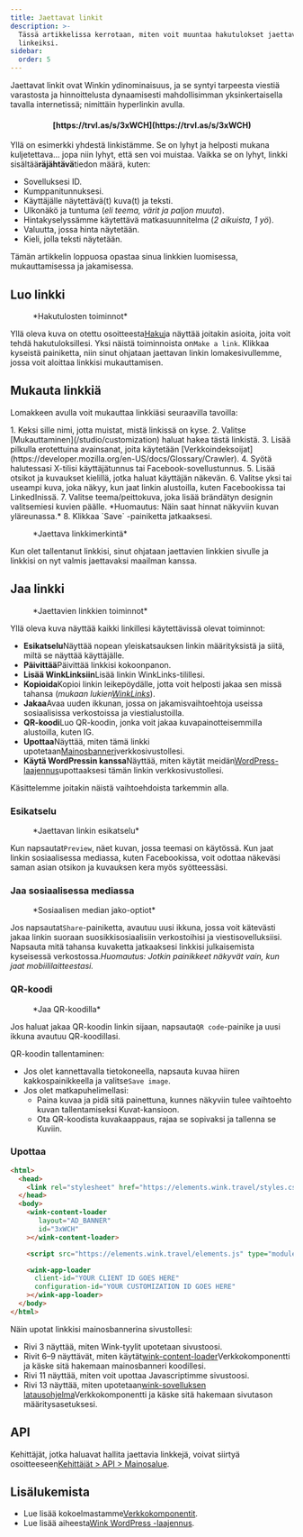 ```yaml
---
title: Jaettavat linkit
description: >-
  Tässä artikkelissa kerrotaan, miten voit muuntaa hakutulokset jaettaviksi
  linkeiksi.
sidebar:
  order: 5
---
```


Jaettavat linkit ovat Winkin ydinominaisuus, ja se syntyi tarpeesta viestiä varastosta ja hinnoittelusta dynaamisesti mahdollisimman yksinkertaisella tavalla internetissä; nimittäin hyperlinkin avulla.

<h4 align="center">[https://trvl.as/s/3xWCH](https://trvl.as/s/3xWCH)</h4>


Yllä on esimerkki yhdestä linkistämme. Se on lyhyt ja helposti mukana kuljetettava... jopa niin lyhyt, että sen voi muistaa. Vaikka se on lyhyt, linkki sisältää**räjähtävä**tiedon määrä, kuten:

* Sovelluksesi ID.
* Kumppanitunnuksesi.
* Käyttäjälle näytettävä(t) kuva(t) ja teksti.
* Ulkonäkö ja tuntuma (*eli teema, värit ja paljon muuta*).
* Hintakyselyssämme käytettävä matkasuunnitelma (*2 aikuista, 1 yö*).
* Valuutta, jossa hinta näytetään.
* Kieli, jolla teksti näytetään.

Tämän artikkelin loppuosa opastaa sinua linkkien luomisessa, mukauttamisessa ja jakamisessa.

## Luo linkki

<figure>
  <CloudinaryImage width="350" height="238" resize="scale" quality="best" alt="Toiminnot" src="academy/inventory-actions" errorImage="noimage_opaque_nyrtl0.png" />

  <figcaption>*Hakutulosten toiminnot*</figcaption>
</figure>


Yllä oleva kuva on otettu osoitteesta[Haku](/studio/search)ja näyttää joitakin asioita, joita voit tehdä hakutuloksillesi. Yksi näistä toiminnoista on`Make a link`.
Klikkaa kyseistä painiketta, niin sinut ohjataan jaettavan linkin lomakesivullemme, jossa voit aloittaa linkkisi mukauttamisen.

## Mukauta linkkiä

Lomakkeen avulla voit mukauttaa linkkiäsi seuraavilla tavoilla:

<Steps>
  1. Keksi sille nimi, jotta muistat, mistä linkissä on kyse.
  2. Valitse [Mukauttaminen](/studio/customization) haluat hakea tästä linkistä.
  3. Lisää pilkulla erotettuina avainsanat, joita käytetään [Verkkoindeksoijat](https://developer.mozilla.org/en-US/docs/Glossary/Crawler).
  4. Syötä halutessasi X-tilisi käyttäjätunnus tai Facebook-sovellustunnus.
  5. Lisää otsikot ja kuvaukset kielillä, jotka haluat käyttäjän näkevän.
  6. Valitse yksi tai useampi kuva, joka näkyy, kun jaat linkin alustoilla, kuten Facebookissa tai LinkedInissä.
  7. Valitse teema/peittokuva, joka lisää brändätyn designin valitsemiesi kuvien päälle. *Huomautus: Näin saat hinnat näkyviin kuvan yläreunassa.*
  8. Klikkaa `Save` -painiketta jatkaaksesi.
</Steps>


<figure>
  <CloudinaryImage width="350" height="641" resize="scale" quality="best" alt="Jaettava linkki" src="academy/shareable-link" errorImage="noimage_opaque_nyrtl0.png" />

  <figcaption>*Jaettava linkkimerkintä*</figcaption>
</figure>


Kun olet tallentanut linkkisi, sinut ohjataan jaettavien linkkien sivulle ja linkkisi on nyt valmis jaettavaksi maailman kanssa.

## Jaa linkki

<figure>
  <CloudinaryImage width="350" height="641" resize="scale" quality="best" alt="Toiminnot" src="academy/shareable-link-actions" errorImage="noimage_opaque_nyrtl0.png" />

  <figcaption>*Jaettavien linkkien toiminnot*</figcaption>
</figure>


Yllä oleva kuva näyttää kaikki linkillesi käytettävissä olevat toiminnot:

* **Esikatselu**Näyttää nopean yleiskatsauksen linkin määrityksistä ja siitä, miltä se näyttää käyttäjälle.
* **Päivittää**Päivittää linkkisi kokoonpanon.
* **Lisää WinkLinksiin**Lisää linkin WinkLinks-tilillesi.
* **Kopioida**Kopioi linkin leikepöydälle, jotta voit helposti jakaa sen missä tahansa (*mukaan lukien[WinkLinks](/link-manager/wink-links)*).
* **Jakaa**Avaa uuden ikkunan, jossa on jakamisvaihtoehtoja useissa sosiaalisissa verkostoissa ja viestialustoilla.
* **QR-koodi**Luo QR-koodin, jonka voit jakaa kuvapainotteisemmilla alustoilla, kuten IG.
* **Upottaa**Näyttää, miten tämä linkki upotetaan[Mainosbanneri](/developers/web-components/#content-loader)verkkosivustollesi.
* **Käytä WordPressin kanssa**Näyttää, miten käytät meidän[WordPress-laajennus](/developers/wordpress)upottaaksesi tämän linkin verkkosivustollesi.

Käsittelemme joitakin näistä vaihtoehdoista tarkemmin alla.

### Esikatselu

<figure>
  <CloudinaryImage width="700" height="373" resize="scale" quality="best" alt="Esikatselu" src="academy/shareable-link-preview" errorImage="noimage_opaque_nyrtl0.png" />

  <figcaption>*Jaettavan linkin esikatselu*</figcaption>
</figure>


Kun napsautat`Preview`, näet kuvan, jossa teemasi on käytössä. Kun jaat linkin sosiaalisessa mediassa, kuten Facebookissa, voit odottaa näkeväsi saman asian otsikon ja kuvauksen kera myös syötteessäsi.

### Jaa sosiaalisessa mediassa

<figure>
  <CloudinaryImage width="350" height="231" resize="scale" quality="best" alt="Jaa sosiaalisessa mediassa" src="academy/shareable-link-share" errorImage="noimage_opaque_nyrtl0.png" />

  <figcaption>*Sosiaalisen median jako-optiot*</figcaption>
</figure>


Jos napsautat`Share`-painiketta, avautuu uusi ikkuna, jossa voit kätevästi jakaa linkin suoraan suosikkisosiaalisiin verkostoihisi ja viestisovelluksiisi.
Napsauta mitä tahansa kuvaketta jatkaaksesi linkkisi julkaisemista kyseisessä verkostossa.*Huomautus: Jotkin painikkeet näkyvät vain, kun jaat mobiililaitteestasi.*

### QR-koodi

<figure>
  <CloudinaryImage width="350" height="440" resize="scale" quality="best" alt="Jaa sosiaalisessa mediassa" src="academy/shareable-link-qr-code" errorImage="noimage_opaque_nyrtl0.png" />

  <figcaption>*Jaa QR-koodilla*</figcaption>
</figure>


Jos haluat jakaa QR-koodin linkin sijaan, napsauta`QR code`-painike ja uusi ikkuna avautuu QR-koodillasi.

QR-koodin tallentaminen:

* Jos olet kannettavalla tietokoneella, napsauta kuvaa hiiren kakkospainikkeella ja valitse`Save image`.
* Jos olet matkapuhelimellasi:
  * Paina kuvaa ja pidä sitä painettuna, kunnes näkyviin tulee vaihtoehto kuvan tallentamiseksi Kuvat-kansioon.
  * Ota QR-koodista kuvakaappaus, rajaa se sopivaksi ja tallenna se Kuviin.

### Upottaa

```html {3, 6-9, 11, 13-16}
<html>
  <head>
    <link rel="stylesheet" href="https://elements.wink.travel/styles.css"></link>
  </head>
  <body>
    <wink-content-loader
       layout="AD_BANNER"
       id="3xWCH"
    ></wink-content-loader>

    <script src="https://elements.wink.travel/elements.js" type="module" defer></script>

    <wink-app-loader
      client-id="YOUR CLIENT ID GOES HERE"
      configuration-id="YOUR CUSTOMIZATION ID GOES HERE"
    ></wink-app-loader>
  </body>
</html>
```

Näin upotat linkkisi mainosbannerina sivustollesi:

* Rivi 3 näyttää, miten Wink-tyylit upotetaan sivustoosi.
* Rivit 6–9 näyttävät, miten käytät[wink-content-loader](/developers/web-components/#content-loader)Verkkokomponentti ja käske sitä hakemaan mainosbanneri koodillesi.
* Rivi 11 näyttää, miten voit upottaa Javascriptimme sivustoosi.
* Rivi 13 näyttää, miten upotetaan[wink-sovelluksen latausohjelma](/developers/web-components/#application-loader)Verkkokomponentti ja käske sitä hakemaan sivutason määritysasetuksesi.

## API

Kehittäjät, jotka haluavat hallita jaettavia linkkejä, voivat siirtyä osoitteeseen[Kehittäjät > API > Mainosalue](/developers/apis/#inventory-api).

## Lisälukemista

* Lue lisää kokoelmastamme[Verkkokomponentit](/developers/web-components).
* Lue lisää aiheesta[Wink WordPress -laajennus](/developers/wordpress).

